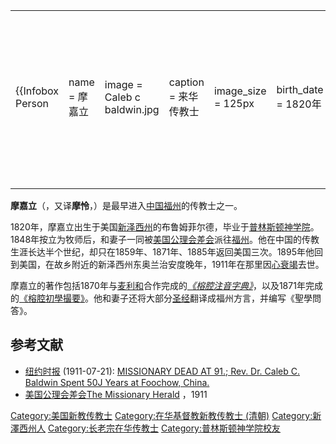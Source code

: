 {|align="right" 
|{{Infobox Person
| name   = 摩嘉立
| image     = Caleb c baldwin.jpg
| caption  = 来华传教士
| image_size  = 125px
| birth_date  = 1820年
| birth_place = [[新泽西州|新泽西州]]布鲁姆菲尔德
| death_date  = 1911年7月20日
| death_place = [[新泽西州|新泽西州]]东奥兰治
}}
|-
|}
'''摩嘉立'''（{{lang-en|'''Caleb Cook Baldwin'''}}，又译'''摩怜'''，{{bd|1820年||1911年|7月20日}}）是最早进入[[中国|中国]][[福州|福州]]的传教士之一。

1820年，摩嘉立出生于美国[[新泽西州|新泽西州]]的布鲁姆菲尔德，毕业于[[普林斯顿神学院|普林斯顿神学院]]。1848年按立为牧师后，和妻子一同被[[美国公理会差会|美国公理会差会]]派往[[福州|福州]]。他在中国的传教生涯长达半个世纪，却只在1859年、1871年、1885年返回美国三次。1895年他回到美国，在故乡附近的新泽西州东奥兰治安度晚年，1911年在那里因[[心衰竭|心衰竭]]去世。

摩嘉立的著作包括1870年与[[麦利和|麦利和]]合作完成的''[http://books.google.com/books?id=3wwvGgAACAAJ 《榕腔注音字典》]''，以及1871年完成的[http://books.google.com/books?id=lVRKGwAACAAJ 《榕腔初學撮要》]。他和妻子还将大部分[[圣经|圣经]]翻译成福州方言，并编写《聖學問答》。

== 参考文献 ==
* [[纽约时报|纽约时报]] (1911-07-21): [http://query.nytimes.com/gst/abstract.html?res=9502E4DF1531E233A25752C2A9619C946096D6CF MISSIONARY DEAD AT 91.; Rev. Dr. Caleb C. Baldwin Spent 50J Years at Foochow, China.] {{Wayback|url=http://query.nytimes.com/gst/abstract.html?res=9502E4DF1531E233A25752C2A9619C946096D6CF |date=20160303224512 }}
* [[美国公理会差会|美国公理会差会]][http://books.google.com/books?id=o20UAAAAYAAJ The Missionary Herald] ，1911

{{基督教传教士在福州}}

{{DEFAULTSORT:Baldwin, Caleb Cook}}
[[Category:美国新教传教士|Category:美国新教传教士]]
[[Category:在华基督教新教传教士_(清朝)|Category:在华基督教新教传教士 (清朝)]]
[[Category:新澤西州人|Category:新澤西州人]]
[[Category:长老宗在华传教士|Category:长老宗在华传教士]]
[[Category:普林斯顿神学院校友|Category:普林斯顿神学院校友]]